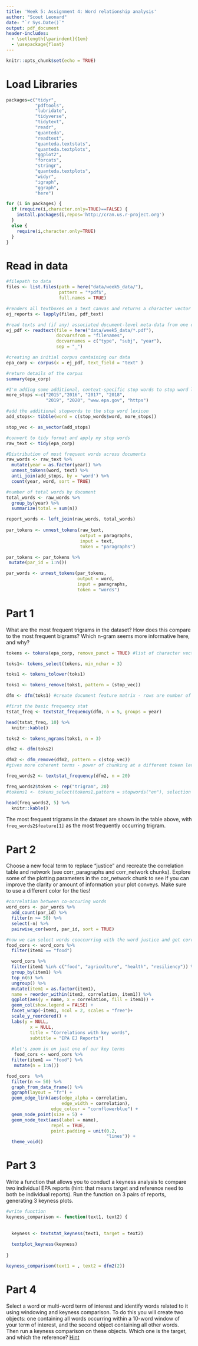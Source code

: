 ```yaml
---
title: 'Week 5: Assignment 4: Word relationship analysis'
author: "Scout Leonard"
date: "`r Sys.Date()`"
output: pdf_document
header-includes:
  - \setlength{\parindent}{1em}
  - \usepackage{float}
---
```


```r
knitr::opts_chunk$set(echo = TRUE)
```

# Load Libraries

```r
packages=c("tidyr",
           "pdftools",
           "lubridate",
           "tidyverse",
           "tidytext",
           "readr",
           "quanteda",
           "readtext",
           "quanteda.textstats",
           "quanteda.textplots",
           "ggplot2",
           "forcats",
           "stringr",
           "quanteda.textplots",
           "widyr",
           "igraph",
           "ggraph",
           "here") 

for (i in packages) {
  if (require(i,character.only=TRUE)==FALSE) {
    install.packages(i,repos='http://cran.us.r-project.org')
  }
  else {
    require(i,character.only=TRUE)
  }
}
```

# Read in data

```r
#filepath to data
files <- list.files(path = here("data/week5_data/"), 
                    pattern = "*pdf$", 
                    full.names = TRUE)

#renders all textboxes on a text canvas and returns a character vector of equal length to the number of pages in the PDF file - a list of text from each file
ej_reports <- lapply(files, pdf_text)

#read texts and (if any) associated document-level meta-data from one or more source files - makes a df with each pdf and its text as a var
ej_pdf <- readtext(file = here("data/week5_data/*.pdf"), 
                   docvarsfrom = "filenames",
                   docvarnames = c("type", "subj", "year"),
                   sep = "_")

#creating an initial corpus containing our data
epa_corp <- corpus(x = ej_pdf, text_field = "text" )

#return details of the corpus
summary(epa_corp)

#I'm adding some additional, context-specific stop words to stop word lexicon
more_stops <-c("2015","2016", "2017", "2018",
               "2019", "2020", "www.epa.gov", "https")

#add the additional stopwords to the stop word lexicon
add_stops<- tibble(word = c(stop_words$word, more_stops)) 

stop_vec <- as_vector(add_stops)
```

```r
#convert to tidy format and apply my stop words
raw_text <- tidy(epa_corp)

#Distribution of most frequent words across documents
raw_words <- raw_text %>%
  mutate(year = as.factor(year)) %>%
  unnest_tokens(word, text) %>%
  anti_join(add_stops, by = 'word') %>%
  count(year, word, sort = TRUE)

#number of total words by document  
total_words <- raw_words %>% 
  group_by(year) %>% 
  summarize(total = sum(n))

report_words <- left_join(raw_words, total_words)
 
par_tokens <- unnest_tokens(raw_text, 
                            output = paragraphs, 
                            input = text, 
                            token = "paragraphs")

par_tokens <- par_tokens %>%
 mutate(par_id = 1:n())

par_words <- unnest_tokens(par_tokens,
                           output = word,
                           input = paragraphs,
                           token = "words")
```

\newpage

# Part 1

\noindent What are the most frequent trigrams in the dataset? How does this compare to the most frequent bigrams? Which n-gram seems more informative here, and why?

```r
tokens <- tokens(epa_corp, remove_punct = TRUE) #list of character vectors - takes each document and splits it word by word

toks1<- tokens_select(tokens, min_nchar = 3)

toks1 <- tokens_tolower(toks1)

toks1 <- tokens_remove(toks1, pattern = (stop_vec))

dfm <- dfm(toks1) #create document feature matrix - rows are number of occurances of each word within each document 

#first the basic frequency stat
tstat_freq <- textstat_frequency(dfm, n = 5, groups = year)

head(tstat_freq, 10) %>% 
  knitr::kable()
```


```r
toks2 <- tokens_ngrams(toks1, n = 3)

dfm2 <- dfm(toks2)

dfm2 <- dfm_remove(dfm2, pattern = c(stop_vec))
#gives more coherent terms - power of chunking at a different token level

freq_words2 <- textstat_frequency(dfm2, n = 20)

freq_words2$token <- rep("trigram", 20)
#tokens1 <- tokens_select(tokens1,pattern = stopwords("en"), selection = "remove")

head(freq_words2, 5) %>% 
  knitr::kable()
```

\noindent The most frequent trigrams in the dataset are shown in the table above, with `freq_words2$feature[1]` as the most frequently occurring trigram. 

\newpage

# Part 2

\noindent Choose a new focal term to replace "justice" and recreate the correlation table and network (see corr_paragraphs and corr_network chunks). Explore some of the plotting parameters in the cor_network chunk to see if you can improve the clarity or amount of information your plot conveys. Make sure to use a different color for the ties!

```r
#correlation between co-occuring words
word_cors <- par_words %>% 
  add_count(par_id) %>% 
  filter(n >= 50) %>% 
  select(-n) %>%
  pairwise_cor(word, par_id, sort = TRUE)

#now we can select words cooccurring with the word justice and get correlation coefficients 
food_cors <- word_cors %>% 
  filter(item1 == "food")

  word_cors %>%
  filter(item1 %in% c("food", "agriculture", "health", "resiliency")) %>%
  group_by(item1) %>%
  top_n(6) %>%
  ungroup() %>%
  mutate(item1 = as.factor(item1),
  name = reorder_within(item2, correlation, item1)) %>%
  ggplot(aes(y = name, x = correlation, fill = item1)) + 
  geom_col(show.legend = FALSE) +
  facet_wrap(~item1, ncol = 2, scales = "free")+
  scale_y_reordered() +
  labs(y = NULL,
         x = NULL,
         title = "Correlations with key words",
         subtitle = "EPA EJ Reports")
  
  #let's zoom in on just one of our key terms
   food_cors <- word_cors %>% 
  filter(item1 == "food") %>%
   mutate(n = 1:n())
```

```r
food_cors  %>%
  filter(n <= 50) %>%
  graph_from_data_frame() %>%
  ggraph(layout = "fr") +
  geom_edge_link(aes(edge_alpha = correlation,
                     edge_width = correlation),
                 edge_colour = "cornflowerblue") +
  geom_node_point(size = 5) +
  geom_node_text(aes(label = name),
                 repel = TRUE, 
                 point.padding = unit(0.2,
                                      "lines")) +
  theme_void()
```

\newpage

# Part 3

\noindent Write a function that allows you to conduct a keyness analysis to compare two individual EPA reports (hint: that means target and reference need to both be individual reports). Run the function on 3 pairs of reports, generating 3 keyness plots.

```r
#write function
keyness_comparison <- function(text1, text2) {
  
  
  keyness <- textstat_keyness(text1, target = text2)
  
  textplot_keyness(keyness)
  
}

keyness_comparison(text1 = , text2 = dfm2(2))
```


\newpage

# Part 4

\noindent Select a word or multi-word term of interest and identify words related to it using windowing and keyness comparison. To do this you will create two objects: one containing all words occurring within a 10-word window of your term of interest, and the second object containing all other words. Then run a keyness comparison on these objects. Which one is the target, and which the reference? [Hint](https://tutorials.quanteda.io/advanced-operations/target-word-collocations/)

```r

```


\newpage